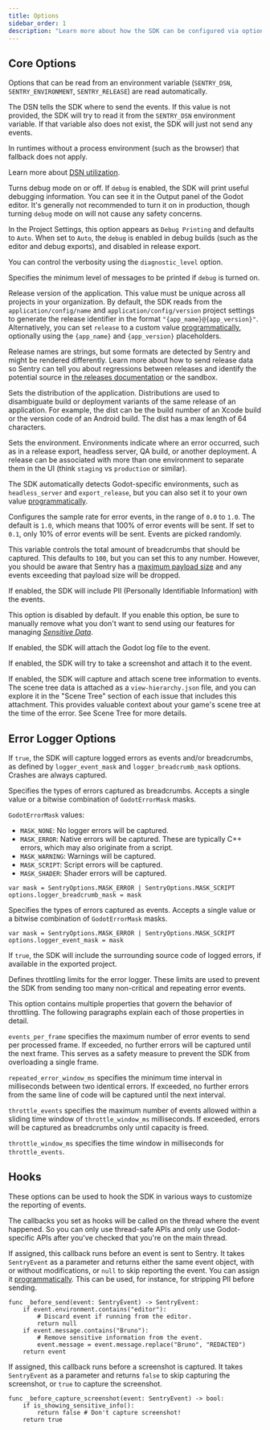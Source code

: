 ```yaml
---
title: Options
sidebar_order: 1
description: "Learn more about how the SDK can be configured via options. These are being passed to the init function and therefore set when the SDK is first initialized."
---
```


<PlatformContent includePath="configuration/config-intro" />

## Core Options

Options that can be read from an environment variable (`SENTRY_DSN`, `SENTRY_ENVIRONMENT`, `SENTRY_RELEASE`) are read automatically.

<ConfigKey name="dsn">

The DSN tells the SDK where to send the events. If this value is not provided, the SDK will try to read it from the `SENTRY_DSN` environment variable. If that variable also does not exist, the SDK will just not send any events.

In runtimes without a process environment (such as the browser) that fallback does not apply.

Learn more about [DSN utilization](/product/sentry-basics/dsn-explainer/#dsn-utilization).

</ConfigKey>

<ConfigKey name="debug">

Turns debug mode on or off. If `debug` is enabled, the SDK will print useful debugging information. You can see it in the Output panel of the Godot editor. It's generally not recommended to turn it on in production, though turning `debug` mode on will not cause any safety concerns.

In the Project Settings, this option appears as `Debug Printing` and defaults to `Auto`. When set to `Auto`, the `debug` is enabled in debug builds (such as the editor and debug exports), and disabled in release export.

You can control the verbosity using the `diagnostic_level` option.

</ConfigKey>

<ConfigKey name="diagnostic_level">

Specifies the minimum level of messages to be printed if `debug` is turned on.

</ConfigKey>

<ConfigKey name="release">

Release version of the application. This value must be unique across all projects in your organization. By default, the SDK reads from the `application/config/name` and `application/config/version` project settings to generate the release identifier in the format `"{app_name}@{app_version}"`. Alternatively, you can set `release` to a custom value [programmatically](#programmatic-configuration), optionally using the `{app_name}` and `{app_version}` placeholders.

Release names are strings, but some formats are detected by Sentry and might be rendered differently. Learn more about how to send release data so Sentry can tell you about regressions between releases and identify the potential source in [the releases documentation](/product/releases/) or the <SandboxLink scenario="releases">sandbox</SandboxLink>.

</ConfigKey>

<ConfigKey name="dist">

Sets the distribution of the application. Distributions are used to disambiguate build or deployment variants of the same release of an application. For example, the dist can be the build number of an Xcode build or the version code of an Android build. The dist has a max length of 64 characters.

</ConfigKey>

<ConfigKey name="environment">

Sets the environment. Environments indicate where an error occurred, such as in a release export, headless server, QA build, or another deployment. A release can be associated with more than one environment to separate them in the UI (think `staging` vs `production` or similar).

The SDK automatically detects Godot-specific environments, such as `headless_server` and `export_release`, but you can also set it to your own value [programmatically](#programmatic-configuration).

</ConfigKey>

<ConfigKey name="sample-rate">

Configures the sample rate for error events, in the range of `0.0` to `1.0`. The default is `1.0`, which means that 100% of error events will be sent. If set to `0.1`, only 10% of error events will be sent. Events are picked randomly.

</ConfigKey>

<ConfigKey name="max-breadcrumbs">

This variable controls the total amount of breadcrumbs that should be captured. This defaults to `100`, but you can set this to any number. However, you should be aware that Sentry has a [maximum payload size](https://develop.sentry.dev/sdk/data-model/envelopes/#size-limits) and any events exceeding that payload size will be dropped.

</ConfigKey>

<ConfigKey name="send-default-pii">

If enabled, the SDK will include PII (Personally Identifiable Information) with the events.

This option is disabled by default. If you enable this option, be sure to manually remove what you don't want to send using our features for managing [_Sensitive Data_](../../data-management/sensitive-data/).

</ConfigKey>

<ConfigKey name="attach-log">

If enabled, the SDK will attach the Godot log file to the event.

</ConfigKey>

<ConfigKey name="attach-screenshot">

If enabled, the SDK will try to take a screenshot and attach it to the event.

</ConfigKey>

<ConfigKey name="attach-scene-tree">

If enabled, the SDK will capture and attach scene tree information to events. The scene tree data is attached as a `view-hierarchy.json` file, and you can explore it in the "Scene Tree" section of each issue that includes this attachment. This provides valuable context about your game's scene tree at the time of the error. See <PlatformLink to="/enriching-events/view-hierarchy/">Scene Tree</PlatformLink> for more details.

</ConfigKey>

## Error Logger Options

<ConfigKey name="logger-enabled">

If `true`, the SDK will capture logged errors as events and/or breadcrumbs, as defined by `logger_event_mask` and `logger_breadcrumb_mask` options. Crashes are always captured.

</ConfigKey>

<ConfigKey name="logger-breadcrumb-mask">

Specifies the types of errors captured as breadcrumbs. Accepts a single value or a bitwise combination of `GodotErrorMask` masks.

`GodotErrorMask` values:
- `MASK_NONE`: No logger errors will be captured.
- `MASK_ERROR`: Native errors will be captured. These are typically C++ errors, which may also originate from a script.
- `MASK_WARNING`: Warnings will be captured.
- `MASK_SCRIPT`: Script errors will be captured.
- `MASK_SHADER`: Shader errors will be captured.

```GDScript
var mask = SentryOptions.MASK_ERROR | SentryOptions.MASK_SCRIPT
options.logger_breadcrumb_mask = mask
```

</ConfigKey>

<ConfigKey name="logger-event-mask">

Specifies the types of errors captured as events. Accepts a single value or a bitwise combination of `GodotErrorMask` masks.

```GDScript
var mask = SentryOptions.MASK_ERROR | SentryOptions.MASK_SCRIPT
options.logger_event_mask = mask
```

</ConfigKey>

<ConfigKey name="logger-include-source">

If `true`, the SDK will include the surrounding source code of logged errors, if available in the exported project.

</ConfigKey>

<ConfigKey name="logger-limits">

Defines throttling limits for the error logger. These limits are used to prevent the SDK from sending too many non-critical and repeating error events.

This option contains multiple properties that govern the behavior of throttling. The following paragraphs explain each of those properties in detail.

`events_per_frame` specifies the maximum number of error events to send per processed frame. If exceeded, no further errors will be captured until the next frame. This serves as a safety measure to prevent the SDK from overloading a single frame.

`repeated_error_window_ms` specifies the minimum time interval in milliseconds between two identical errors. If exceeded, no further errors from the same line of code will be captured until the next interval.

`throttle_events` specifies the maximum number of events allowed within a sliding time window of `throttle_window_ms` milliseconds. If exceeded, errors will be captured as breadcrumbs only until capacity is freed.

`throttle_window_ms` specifies the time window in milliseconds for `throttle_events`.

</ConfigKey>

## Hooks

These options can be used to hook the SDK in various ways to customize the reporting of events.

The callbacks you set as hooks will be called on the thread where the event happened. So you can only use
thread-safe APIs and only use Godot-specific APIs after you've checked that you're on the main thread.

<ConfigKey name="before-send">

If assigned, this callback runs before an event is sent to Sentry. It takes `SentryEvent` as a parameter and returns either the same event object, with or without modifications, or `null` to skip reporting the event. You can assign it [programmatically](#programmatic-configuration). This can be used, for instance, for stripping PII before sending.

```GDScript
func _before_send(event: SentryEvent) -> SentryEvent:
	if event.environment.contains("editor"):
		# Discard event if running from the editor.
		return null
	if event.message.contains("Bruno"):
		# Remove sensitive information from the event.
		event.message = event.message.replace("Bruno", "REDACTED")
	return event
```

</ConfigKey>

<ConfigKey name="before-capture-screenshot">

If assigned, this callback runs before a screenshot is captured. It takes `SentryEvent` as a parameter and returns `false` to skip capturing the screenshot, or `true` to capture the screenshot.

```GDScript
func _before_capture_screenshot(event: SentryEvent) -> bool:
	if is_showing_sensitive_info():
		return false # Don't capture screenshot!
	return true
```

</ConfigKey>
